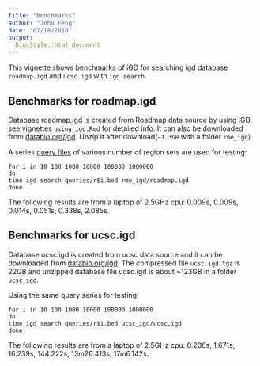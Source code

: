 ```yaml
---
title: "benchmarks"
author: "John Feng"
date: "07/18/2018"
output:
  BiocStyle::html_document
---
```


This vignette shows benchmarks of iGD for searching igd database `roadmap.igd` and `ucsc.igd` with `igd search`.

## Benchmarks for roadmap.igd

Database roadmap.igd  is created from Roadmap data source by using iGD, see vignettes `using_igd.Rmd` for detailed info. It can also be downloaded from [databio.org/igd](http://big.databio.org/igd). Unzip it after download(`~1.3GB` with a folder `rme_igd`).

A series [query files](http://big.databio.org/igd/queries) of various number of region sets are used for testing:

```
for i in 10 100 1000 10000 100000 1000000
do
time igd search queries/r$i.bed rme_igd/roadmap.igd 
done
```
The following results are from a laptop of 2.5GHz cpu:
0.009s, 0.009s, 0.014s, 0.051s, 0.338s, 2.085s. 


## Benchmarks for ucsc.igd

Database ucsc.igd is created from ucsc data source and it can be downloaded from [databio.org/igd](http://big.databio.org/igd). The compressed file `ucsc.igd.tgz` is 22GB and unzipped database file ucsc.igd is about ~123GB in a folder `ucsc_igd`. 

Using the same query series for testing:

```
for i in 10 100 1000 10000 100000 1000000
do
time igd search queries/r$i.bed ucsc_igd/ucsc.igd
done
```
The following results are from a laptop of 2.5GHz cpu:
0.206s, 1.671s, 16.239s, 144.222s, 13m26.413s, 17m6.142s. 

